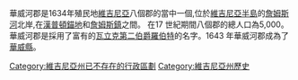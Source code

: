華威河郡是1634年殖民地[[維吉尼亞|維吉尼亞]]八個郡的當中一個,位於[[維吉尼亞半島|維吉尼亞半島]]的[[詹姆斯河|詹姆斯河]]北岸,在[[漢普頓錨地|漢普頓錨地]]和[[詹姆斯鎮|詹姆斯鎮]]之間。 在17 世紀期間八個郡的總人口為5,000。 華威河郡是採用了富有的[[瓦立克第二伯爵羅伯特|瓦立克第二伯爵羅伯特]]的名字。1643 年華威河郡成為了[[華威縣|華威縣]]。

[[Category:維吉尼亞州已不存在的行政區劃|Category:維吉尼亞州已不存在的行政區劃]]
[[Category:維吉尼亞州歷史|Category:維吉尼亞州歷史]]